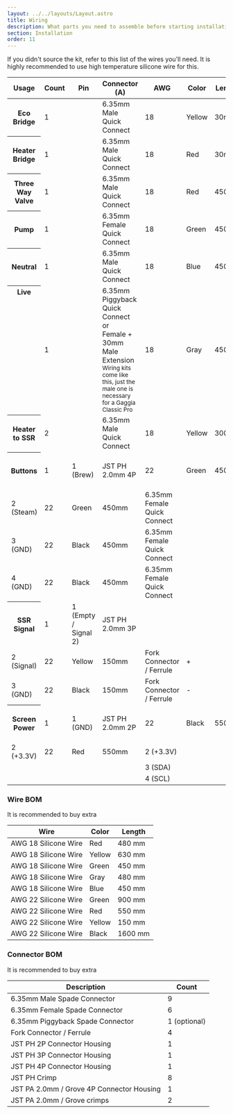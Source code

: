 ```yaml
---
layout: ../../layouts/Layout.astro
title: Wiring
description: What parts you need to assemble before starting installation
section: Installation
order: 11
---
```


If you didn't source the kit, refer to this list of the wires you'll need. It is highly recommended to use high temperature silicone wire for this.

<table>
  <thead>
  <tr>
    <th>Usage</th>
    <th>Count</th>
    <th>Pin</th>
    <th>Connector (A)</th>
    <th>AWG</th>
    <th>Color</th>
    <th>Length</th>
    <th>Connector (B)</th>
    <th>Pin</th>
  </tr>
  </thead>
  <tbody>
    <tr>
      <th>Eco Bridge</th>
      <td>1</td>
      <td></td>
      <td>6.35mm Male Quick Connect</td>
      <td>18</td>
      <td>Yellow</td>
      <td>30mm</td>
      <td>6.35mm Male Quick Connect</td>
      <td></td>
    </tr>
    <tr>
      <th>Heater Bridge</th>
      <td>1</td>
      <td></td>
      <td>6.35mm Male Quick Connect</td>
      <td>18</td>
      <td>Red</td>
      <td>30mm</td>
      <td>6.35mm Male Quick Connect</td>
      <td></td>
    </tr>
    <tr>
      <th>Three Way Valve</th>
      <td>1</td>
      <td></td>
      <td>6.35mm Male Quick Connect</td>
      <td>18</td>
      <td>Red</td>
      <td>450mm</td>
      <td>10mm stripped bare wire</td>
      <td></td>
    </tr>
    <tr>
      <th>Pump</th>
      <td>1</td>
      <td></td>
      <td>6.35mm Female Quick Connect</td>
      <td>18</td>
      <td>Green</td>
      <td>450mm</td>
      <td>10mm stripped bare wire</td>
      <td></td>
    </tr>
    <tr>
      <th>Neutral</th>
      <td>1</td>
      <td></td>
      <td>6.35mm Male Quick Connect</td>
      <td>18</td>
      <td>Blue</td>
      <td>450mm</td>
      <td>10mm stripped bare wire</td>
      <td></td>
    </tr>
    <tr>
      <th valign="baseline">Live</th>
      <td>1</td>
      <td></td>
      <td>6.35mm Piggyback Quick Connect or <br /> Female + 30mm Male Extension<br /><small>Wiring kits come like this, just the male one is necessary for a Gaggia Classic Pro</small></td>
      <td>18</td>
      <td>Gray</td>
      <td>450mm</td>
      <td>10mm stripped bare wire</td>
      <td></td>
    </tr>
    <tr>
      <th>Heater to SSR</th>
      <td>2</td>
      <td></td>
      <td>6.35mm Male Quick Connect</td>
      <td>18</td>
      <td>Yellow</td>
      <td>300mm</td>
      <td>Fork connector / Ferrule</td>
      <td></td>
    </tr>
    <tr>
      <th rowSpan={4} valign="middle">Buttons</th>
      <td rowSpan={4} style="vertical-align: middle">1</td>
      <td>1 (Brew)</td>
      <td rowSpan={4} style="vertical-align: middle">JST PH 2.0mm 4P</td>
      <td>22</td>
      <td>Green</td>
      <td>450mm</td>
      <td>6.35mm Female Quick Connect</td>
      <td></td>
    </tr>
    <tr>
      <td style="padding-inline-start: 0.5714286em">2 (Steam)</td>
      <td>22</td>
      <td>Green</td>
      <td>450mm</td>
      <td>6.35mm Female Quick Connect</td>
      <td></td>
    </tr>
    <tr>
      <td style="padding-inline-start: 0.5714286em">3 (GND)</td>
      <td>22</td>
      <td>Black</td>
      <td>450mm</td>
      <td>6.35mm Female Quick Connect</td>
      <td></td>
    </tr>
    <tr>
      <td style="padding-inline-start: 0.5714286em">4 (GND)</td>
      <td>22</td>
      <td>Black</td>
      <td>450mm</td>
      <td>6.35mm Female Quick Connect</td>
      <td></td>
    </tr>
    <tr>
      <th rowSpan={3} valign="middle">SSR Signal</th>
      <td rowSpan={3} style="vertical-align: middle">1</td>
      <td>1 (Empty / Signal 2)</td>
      <td rowSpan={3} style="vertical-align: middle">JST PH 2.0mm 3P</td>
      <td></td>
      <td></td>
      <td></td>
      <td></td>
      <td></td>
    </tr>
    <tr>
      <td style="padding-inline-start: 0.5714286em">2 (Signal)</td>
      <td>22</td>
      <td>Yellow</td>
      <td>150mm</td>
      <td>Fork Connector / Ferrule</td>
      <td>+</td>
    </tr>
    <tr>
      <td style="padding-inline-start: 0.5714286em">3 (GND)</td>
      <td>22</td>
      <td>Black</td>
      <td>150mm</td>
      <td>Fork Connector / Ferrule</td>
      <td>-</td>
    </tr>
    <tr>
      <th rowSpan={4} valign="middle">Screen Power</th>
      <td rowSpan={4} style="vertical-align: middle">1</td>
      <td>1 (GND)</td>
      <td rowSpan={4} style="vertical-align: middle">JST PH 2.0mm 2P</td>
      <td>22</td>
      <td>Black</td>
      <td>550mm</td>
      <td rowSpan={4} style="vertical-align: middle">JST PA 2.0mm 4P / Grove 2.0mm 4P</td>
      <td>1 (GND)</td>
    </tr>
    <tr>
      <td style="padding-inline-start: 0.5714286em">2 (+3.3V)</td>
      <td>22</td>
      <td>Red</td>
      <td>550mm</td>
      <td>2 (+3.3V)</td>
    </tr>
    <tr>
      <td style="padding-inline-start: 0.5714286em"></td>
      <td></td>
      <td></td>
      <td></td>
      <td>3 (SDA)</td>
    </tr>
    <tr>
      <td style="padding-inline-start: 0.5714286em"></td>
      <td></td>
      <td></td>
      <td></td>
      <td>4 (SCL)</td>
    </tr>
  </tbody>
</table>

### Wire BOM

It is recommended to buy extra

| Wire | Color | Length |
| ---- | ----- | ------ |
| AWG 18 Silicone Wire | Red | 480 mm |
| AWG 18 Silicone Wire | Yellow | 630 mm |
| AWG 18 Silicone Wire | Green | 450 mm |
| AWG 18 Silicone Wire | Gray | 480 mm |
| AWG 18 Silicone Wire | Blue | 450 mm |
| AWG 22 Silicone Wire | Green | 900 mm |
| AWG 22 Silicone Wire | Red | 550 mm |
| AWG 22 Silicone Wire | Yellow | 150 mm |
| AWG 22 Silicone Wire | Black | 1600 mm |

### Connector BOM

It is recommended to buy extra

| Description | Count |
| ----------- | ----- |
| 6.35mm Male Spade Connector | 9 |
| 6.35mm Female Spade Connector | 6 |
| 6.35mm Piggyback Spade Connector | 1 (optional) |
| Fork Connector / Ferrule | 4 |
| JST PH 2P Connector Housing | 1 |
| JST PH 3P Connector Housing | 1 |
| JST PH 4P Connector Housing | 1 |
| JST PH Crimp | 8 |
| JST PA 2.0mm / Grove 4P Connector Housing | 1 |
| JST PA 2.0mm / Grove crimps | 2 |

